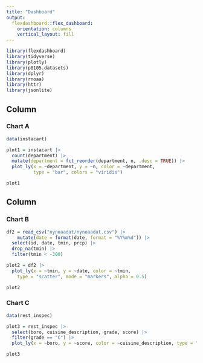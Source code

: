 ```yaml
---
title: "Dashboard"
output: 
  flexdashboard::flex_dashboard:
    orientation: columns
    vertical_layout: fill
---
```


```r
library(flexdashboard)
library(tidyverse)
library(plotly)
library(p8105.datasets)
library(dplyr)
library(rnoaa)
library(httr)
library(jsonlite)
```

Column {data-width=650}
-----------------------------------------------------------------------

### Chart A

```r
data(instacart)

plot1 = instacart |>
  count(department) |>
  mutate(department = fct_reorder(department, n, .desc = TRUE)) |>
  plot_ly(x = ~department, y = ~n, color = ~department,
          type = "bar", colors = "viridis")

plot1
```

Column {data-width=350}
-----------------------------------------------------------------------

### Chart B

```r
df2 = read_csv("nynoaadat/nynoaadat.csv") |>
    mutate(date = format(date, format = "%Y%m%d")) |>
  select(id, date, tmin, prcp) |>
  drop_na(tmin) |>
  filter(tmin < -300)

plot2 = df2 |>
  plot_ly(x = ~tmin, y = ~date, color = ~tmin,
    type = "scatter", mode = "markers", alpha = 0.5)

plot2
```

### Chart C

```r
data(rest_inspec)

plot3 = rest_inspec |>
  select(boro, cuisine_description, grade, score) |>
  filter(grade == "C") |>
  plot_ly(x = ~boro, y = ~score, color = ~cuisine_description, type = "box", colors = "viridis") 

plot3
```

